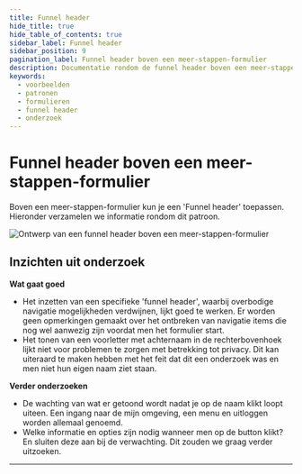 ```yaml
---
title: Funnel header
hide_title: true
hide_table_of_contents: true
sidebar_label: Funnel header
sidebar_position: 9
pagination_label: Funnel header boven een meer-stappen-formulier
description: Documentatie rondom de funnel header boven een meer-stappen-formulier
keywords:
  - voorbeelden
  - patronen
  - formulieren
  - funnel header
  - onderzoek
---
```



# Funnel header boven een meer-stappen-formulier

Boven een meer-stappen-formulier kun je een 'Funnel header' toepassen. Hieronder verzamelen we informatie rondom dit patroon.

![Ontwerp van een funnel header boven een meer-stappen-formulier](https://raw.githubusercontent.com/nl-design-system/documentatie/assets/voorbeeld_formulier_header.png)

## Inzichten uit onderzoek

**Wat gaat goed**

- Het inzetten van een specifieke 'funnel header', waarbij overbodige navigatie mogelijkheden verdwijnen, lijkt goed te werken. Er worden geen opmerkingen gemaakt over het ontbreken van navigatie items die nog wel aanwezig zijn voordat men het formulier start.
- Het tonen van een voorletter met achternaam in de rechterbovenhoek lijkt niet voor problemen te zorgen met betrekking tot privacy. Dit kan uiteraard te maken hebben met het feit dat dit een onderzoek was en men niet hun eigen naam ziet staan.

**Verder onderzoeken**

- De wachting van wat er getoond wordt nadat je op de naam klikt loopt uiteen. Een ingang naar de mijn omgeving, een menu en uitloggen worden allemaal genoemd.
- Welke informatie en opties zijn nodig wanneer men op de button klikt? En sluiten deze aan bij de verwachting. Dit zouden we graag verder uitzoeken.

<VideoPlayer videoId="_yU8tIHw9WQ" />

<ResearchInfo />

---

<PatternFooterInfo />
